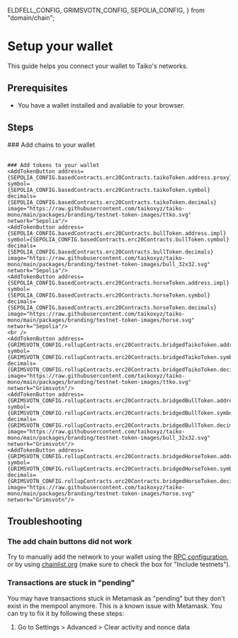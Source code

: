 
  ELDFELL_CONFIG,
  GRIMSVOTN_CONFIG,
  SEPOLIA_CONFIG,
} from "domain/chain";

# Setup your wallet

This guide helps you connect your wallet to Taiko's networks.

## Prerequisites

- You have a wallet installed and available to your browser.

## Steps

<Steps>
    ### Add chains to your wallet
    <ConnectToMetamaskButton network={SEPOLIA_CONFIG.names.shortName} />
    <br />
    <ConnectToMetamaskButton network={GRIMSVOTN_CONFIG.names.shortName} />
    <br />
    <ConnectToMetamaskButton network={ELDFELL_CONFIG.names.shortName} />

    ### Add tokens to your wallet
    <AddTokenButton address={SEPOLIA_CONFIG.basedContracts.erc20Contracts.taikoToken.address.proxy} 
    symbol={SEPOLIA_CONFIG.basedContracts.erc20Contracts.taikoToken.symbol} 
    decimals={SEPOLIA_CONFIG.basedContracts.erc20Contracts.taikoToken.decimals} 
    image="https://raw.githubusercontent.com/taikoxyz/taiko-mono/main/packages/branding/testnet-token-images/ttko.svg" 
    network="Sepolia"/>
    <AddTokenButton address={SEPOLIA_CONFIG.basedContracts.erc20Contracts.bullToken.address.impl} 
    symbol={SEPOLIA_CONFIG.basedContracts.erc20Contracts.bullToken.symbol} 
    decimals={SEPOLIA_CONFIG.basedContracts.erc20Contracts.bullToken.decimals} 
    image="https://raw.githubusercontent.com/taikoxyz/taiko-mono/main/packages/branding/testnet-token-images/bull_32x32.svg" 
    network="Sepolia"/>
    <AddTokenButton address={SEPOLIA_CONFIG.basedContracts.erc20Contracts.horseToken.address.impl} 
    symbol={SEPOLIA_CONFIG.basedContracts.erc20Contracts.horseToken.symbol} 
    decimals={SEPOLIA_CONFIG.basedContracts.erc20Contracts.horseToken.decimals} 
    image="https://raw.githubusercontent.com/taikoxyz/taiko-mono/main/packages/branding/testnet-token-images/horse.svg" 
    network="Sepolia"/>
    <br />
    <AddTokenButton address={GRIMSVOTN_CONFIG.rollupContracts.erc20Contracts.bridgedTaikoToken.address.impl} 
    symbol={GRIMSVOTN_CONFIG.rollupContracts.erc20Contracts.bridgedTaikoToken.symbol} 
    decimals={GRIMSVOTN_CONFIG.rollupContracts.erc20Contracts.bridgedTaikoToken.decimals} 
    image="https://raw.githubusercontent.com/taikoxyz/taiko-mono/main/packages/branding/testnet-token-images/ttko.svg" 
    network="Grimsvotn"/>
    <AddTokenButton address={GRIMSVOTN_CONFIG.rollupContracts.erc20Contracts.bridgedBullToken.address.impl} 
    symbol={GRIMSVOTN_CONFIG.rollupContracts.erc20Contracts.bridgedBullToken.symbol} 
    decimals={GRIMSVOTN_CONFIG.rollupContracts.erc20Contracts.bridgedBullToken.decimals} 
    image="https://raw.githubusercontent.com/taikoxyz/taiko-mono/main/packages/branding/testnet-token-images/bull_32x32.svg" 
    network="Grimsvotn"/>
    <AddTokenButton address={GRIMSVOTN_CONFIG.rollupContracts.erc20Contracts.bridgedHorseToken.address.impl} 
    symbol={GRIMSVOTN_CONFIG.rollupContracts.erc20Contracts.bridgedHorseToken.symbol} 
    decimals={GRIMSVOTN_CONFIG.rollupContracts.erc20Contracts.bridgedHorseToken.decimals} 
    image="https://raw.githubusercontent.com/taikoxyz/taiko-mono/main/packages/branding/testnet-token-images/horse.svg" 
    network="Grimsvotn"/>

</Steps>

## Troubleshooting

### The add chain buttons did not work

Try to manually add the network to your wallet using the [RPC configuration](/docs/reference/rpc-configuration), or by using [chainlist.org](https://chainlist.org) (make sure to check the box for "Include testnets").

### Transactions are stuck in "pending"

You may have transactions stuck in Metamask as "pending" but they don't exist in the mempool anymore. This is a known issue with Metamask. You can try to fix it by following these steps:

1. Go to Settings > Advanced > Clear activity and nonce data

